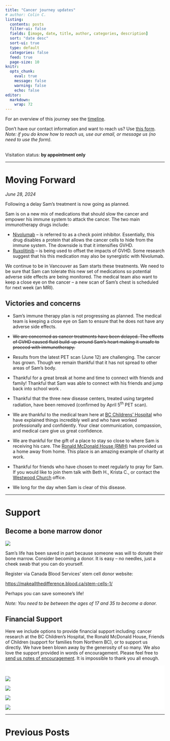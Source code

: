 ```yaml
---
title: "Cancer journey updates"
# author: Colin C.
listing:
  contents: posts
  filter-ui: false
  fields: [image, date, title, author, categories, description]
  sort: "date desc"
  sort-ui: true
  type: default
  categories: false
  feed: true
  page-size: 10
knitr: 
  opts_chunk: 
    eval: true
    message: false
    warning: false
    echo: false
editor: 
  markdown: 
    wrap: 72
---
```


For an overview of this journey see the [timeline](./timeline.html).

Don't have our contact information and want to reach us? Use [this
form](/contact.html). <br />*Note: if you do know how to reach us, use
our email, or message us (no need to use the form).*

<br/> Visitation status: **by appointment only**

------------------------------------------------------------------------

# Moving Forward

_June 28, 2024_

Following a delay Sam's treatment is now going as planned.  

Sam is on a new mix of medications that should slow the cancer and empower his immune system to attack the cancer. The two main immunotherapy drugs include: 

-   [Nivolumab](http://www.bccancer.bc.ca/drug-database-site/Drug%20Index/Nivolumab_monograph.pdf) -- is referred to as a check point inhibitor.  Essentially, this drug disables a protein that allows the cancer cells to hide from the immune system.  The downside is that it intensifies GVHD. 
-   [Ruxolitinib](http://www.bccancer.bc.ca/drug-database-site/Drug%20Index/Ruxolitinib_monograph.pdf) -- is being used to offset the impacts of GVHD.  Some research suggest that his this medication may also be synergistic with Nivolumab.


We continue to be in Vancouver as Sam starts these treatments. We need
to be sure that Sam can tolerate this new set of medications so
potential adverse side effects are being monitored. The medical team
also want to keep a close eye on the cancer -- a new scan of Sam's chest
is scheduled for next week (an MRI).

<!-- ## Medical plans -->


<!-- ## Life together -->

## Victories and concerns

-   Sam's immune therapy plan is not progressing as planned.  The medical team is keeping a close eye on Sam to ensure that he does not have any adverse side effects.

-   ~~We are concerned as cancer treatments have been delayed. The effects
    of GVHD caused fluid build-up around Sam's heart making it unsafe to
    proceed with immunotherapy.~~

-   Results from the latest PET scan (June 12) are challenging. The cancer has
    grown. Though we remain thankful that it has not spread to other
    areas of Sam's body.

-   Thankful for a great break at home and time to connect with friends
    and family! Thankful that Sam was able to connect with his friends
    and jump back into school work .

-   Thankful that the three new disease centers, treated using targeted
    radiation, have been removed (confirmed by April 5^th^ PET scan).

-   We are thankful to the medical team here at [BC Childrens'
    Hospital](http://www.bcchildrens.ca) who have explained things
    incredibly well and who have worked professionally and confidently.
    Your clear communication, compassion, and medical care give us great
    confidence.

-   We are thankful for the gift of a place to stay so close to where
    Sam is receiving his care. The [Ronald McDonald House
    (RMH)](https://rmhbc.ca) has provided us a home away from home. This
    place is an amazing example of charity at work.

-   Thankful for friends who have chosen to meet regularly to pray for
    Sam. If you would like to join them talk with Beth H., Krista C., or
    contact the [Westwood Church](https://westwoodchurch.bc.ca) office.

-   We long for the day when Sam is clear of this disease.

------------------------------------------------------------------------

# Support

::: callout-important
## Become a bone marrow donor

[![](https://www.blood.ca/themes/custom/cbs_bootstrap_sass/CBS_Logo_descriptors_RGB-WhiteBG.svg){style="\"max-width:80%"}](https://makeallthedifference.blood.ca/stem-cells-1/)

Sam's life has been saved in part because someone was will to donate
their bone marrow. Consider becoming a donor. It is easy -- no needles,
just a cheek swab that you can do yourself.

Register via Canada Blood Services' stem cell donor website:

<https://makeallthedifference.blood.ca/stem-cells-1/>

Perhaps you can save someone's life!

*Note: You need to be between the ages of 17 and 35 to become a donor.*
:::

## Financial Support

Here we include options to provide financial support including: cancer
research at the BC Children's Hospital, the Ronald McDonald House,
Friends of Children (support for families from Northern BC), or to
support us directly. We have been blown away by the generosity of so
many. We also love the support provided in words of encouragement.
Please feel free to [send us notes of encouragement](contact.html). It
is impossible to thank you all enough.

::: {.support-container style="background-color: #fff"}
::: {.support layout-ncol="2" style="background-color: #fff; padding-top:1.4em; padding-right:2em"}
[![](/img/bc-childrens_logo.png)](http://www.bcchildrens.ca/donate)

[![](https://samsstory.s3.ca-central-1.amazonaws.com/donate-button.png)](https://gofund.me/e060f5b6)

[![](https://samsstory.s3.ca-central-1.amazonaws.com/rmdhbc.png)](https://rmhbc.ca)

[![](https://www.friendsofchildren.ca/application/files/5017/1458/9411/Logo.White.webp)](https://www.friendsofchildren.ca)
:::
:::

------------------------------------------------------------------------

# Previous Posts